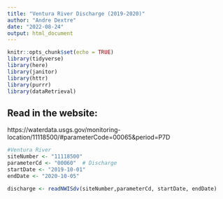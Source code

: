 ```yaml
---
title: "Ventura River Discharge (2019-2020)"
author: "Andre Dextre"
date: "2022-08-24"
output: html_document
---
```


```r
knitr::opts_chunk$set(echo = TRUE)
library(tidyverse)
library(here)
library(janitor)
library(httr)
library(purrr)
library(dataRetrieval)
```




## Read in the website:
https://waterdata.usgs.gov/monitoring-location/11118500/#parameterCode=00065&period=P7D
```r
#Ventura River
siteNumber <- "11118500"
parameterCd <- "00060"  # Discharge
startDate <- "2019-10-01"  
endDate <- "2020-10-05" 

discharge <- readNWISdv(siteNumber,parameterCd, startDate, endDate) 
```

